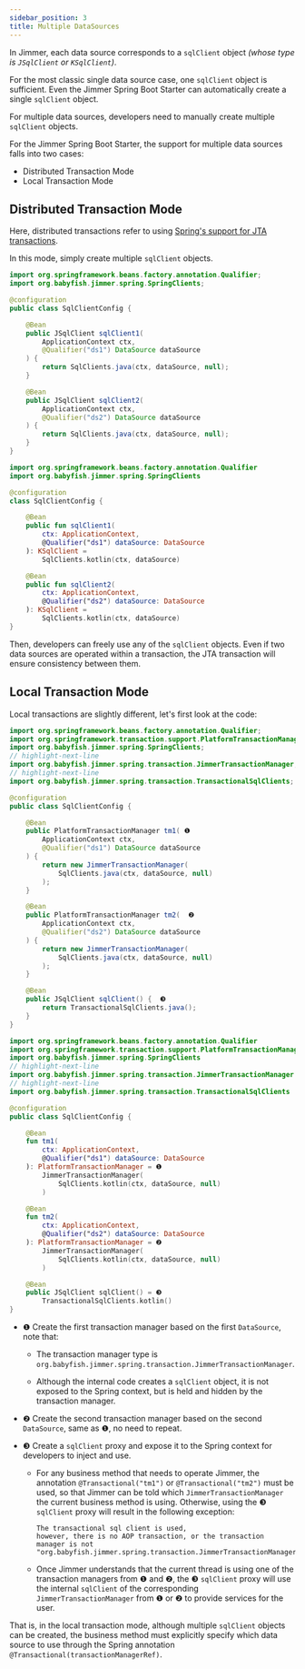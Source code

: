 ```yaml
---
sidebar_position: 3
title: Multiple DataSources
---
```



In Jimmer, each data source corresponds to a `sqlClient` object *(whose type is `JSqlClient` or `KSqlClient`)*. 

For the most classic single data source case, one `sqlClient` object is sufficient. Even the Jimmer Spring Boot Starter can automatically create a single `sqlClient` object.

For multiple data sources, developers need to manually create multiple `sqlClient` objects.

For the Jimmer Spring Boot Starter, the support for multiple data sources falls into two cases:

- Distributed Transaction Mode
- Local Transaction Mode

## Distributed Transaction Mode

Here, distributed transactions refer to using [Spring's support for JTA transactions](https://docs.spring.io/spring-boot/docs/2.1.13.RELEASE/reference/html/boot-features-jta.html).

In this mode, simply create multiple `sqlClient` objects.

<Tabs groupId="language">
<TabItem value="java" label="Java">

```java
import org.springframework.beans.factory.annotation.Qualifier;
import org.babyfish.jimmer.spring.SpringClients;

@configuration
public class SqlClientConfig {

    @Bean
    public JSqlClient sqlClient1(
        ApplicationContext ctx,
        @Qualifier("ds1") DataSource dataSource
    ) {
        return SqlClients.java(ctx, dataSource, null);
    }

    @Bean
    public JSqlClient sqlClient2(
        ApplicationContext ctx,
        @Qualifier("ds2") DataSource dataSource
    ) {
        return SqlClients.java(ctx, dataSource, null);
    }
}
```

</TabItem>
<TabItem value="kotlin" label="Kotlin">

```kotlin
import org.springframework.beans.factory.annotation.Qualifier
import org.babyfish.jimmer.spring.SpringClients

@configuration
class SqlClientConfig {

    @Bean
    public fun sqlClient1(
        ctx: ApplicationContext,
        @Qualifier("ds1") dataSource: DataSource
    ): KSqlClient =
        SqlClients.kotlin(ctx, dataSource)

    @Bean
    public fun sqlClient2(
        ctx: ApplicationContext,
        @Qualifier("ds2") dataSource: DataSource
    ): KSqlClient =
        SqlClients.kotlin(ctx, dataSource)
}
```

</TabItem>
</Tabs>

Then, developers can freely use any of the `sqlClient` objects. Even if two data sources are operated within a transaction, the JTA transaction will ensure consistency between them.

## Local Transaction Mode

Local transactions are slightly different, let's first look at the code:

<Tabs groupId="language">
<TabItem value="java" label="Java">

```java
import org.springframework.beans.factory.annotation.Qualifier;
import org.springframework.transaction.support.PlatformTransactionManager;
import org.babyfish.jimmer.spring.SpringClients;
// highlight-next-line
import org.babyfish.jimmer.spring.transaction.JimmerTransactionManager;
// highlight-next-line
import org.babyfish.jimmer.spring.transaction.TransactionalSqlClients;

@configuration
public class SqlClientConfig {

    @Bean
    public PlatformTransactionManager tm1( ❶
        ApplicationContext ctx,
        @Qualifier("ds1") DataSource dataSource
    ) {
        return new JimmerTransactionManager(
            SqlClients.java(ctx, dataSource, null)
        );
    }

    @Bean
    public PlatformTransactionManager tm2(  ❷
        ApplicationContext ctx,
        @Qualifier("ds2") DataSource dataSource
    ) {
        return new JimmerTransactionManager(
            SqlClients.java(ctx, dataSource, null)
        );
    }

    @Bean
    public JSqlClient sqlClient() {  ❸
        return TransactionalSqlClients.java();
    }
}
```

</TabItem>
<TabItem value="kotlin" label="Kotlin">

```kotlin
import org.springframework.beans.factory.annotation.Qualifier
import org.springframework.transaction.support.PlatformTransactionManager
import org.babyfish.jimmer.spring.SpringClients
// highlight-next-line
import org.babyfish.jimmer.spring.transaction.JimmerTransactionManager
// highlight-next-line
import org.babyfish.jimmer.spring.transaction.TransactionalSqlClients

@configuration
public class SqlClientConfig {

    @Bean
    fun tm1(
        ctx: ApplicationContext,
        @Qualifier("ds1") dataSource: DataSource
    ): PlatformTransactionManager = ❶
        JimmerTransactionManager(
            SqlClients.kotlin(ctx, dataSource, null)
        )

    @Bean
    fun tm2(  
        ctx: ApplicationContext,
        @Qualifier("ds2") dataSource: DataSource
    ): PlatformTransactionManager = ❷
        JimmerTransactionManager(
            SqlClients.kotlin(ctx, dataSource, null)
        )

    @Bean
    public JSqlClient sqlClient() = ❸
        TransactionalSqlClients.kotlin()
}
```

</TabItem>
</Tabs>

- ❶ Create the first transaction manager based on the first `DataSource`, note that:

    - The transaction manager type is `org.babyfish.jimmer.spring.transaction.JimmerTransactionManager`.
    
    - Although the internal code creates a `sqlClient` object, it is not exposed to the Spring context, but is held and hidden by the transaction manager.

- ❷ Create the second transaction manager based on the second `DataSource`, same as ❶, no need to repeat.

- ❸ Create a `sqlClient` proxy and expose it to the Spring context for developers to inject and use.

    - For any business method that needs to operate Jimmer, the annotation `@Transactional("tm1")` or `@Transactional("tm2")` must be used, so that Jimmer can be told which `JimmerTransactionManager` the current business method is using. Otherwise, using the ❸ `sqlClient` proxy will result in the following exception:
        ```
        The transactional sql client is used, 
        however, there is no AOP transaction, or the transaction manager is not 
        "org.babyfish.jimmer.spring.transaction.JimmerTransactionManager"
        ```

    - Once Jimmer understands that the current thread is using one of the transaction managers from ❶ and ❷, the ❸ `sqlClient` proxy will use the internal `sqlClient` of the corresponding `JimmerTransactionManager` from ❶ or ❷ to provide services for the user.

That is, in the local transaction mode, although multiple `sqlClient` objects can be created, the business method must explicitly specify which data source to use through the Spring annotation `@Transactional(transactionManagerRef)`.
